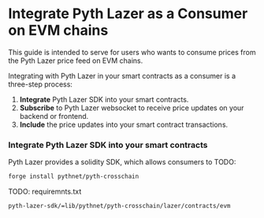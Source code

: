 
# Integrate Pyth Lazer as a Consumer on EVM chains

This guide is intended to serve for users who wants to consume prices from the Pyth Lazer price feed on EVM chains.

Integrating with Pyth Lazer in your smart contracts as a consumer is a three-step process:

1. **Integrate** Pyth Lazer SDK into your smart contracts.
2. **Subscribe** to Pyth Lazer websocket to receive price updates on your backend or frontend.
3. **Include** the price updates into your smart contract transactions.


<Steps>

### Integrate Pyth Lazer SDK into your smart contracts

Pyth Lazer provides a solidity SDK, which allows consumers to TODO:

```bash
forge install pythnet/pyth-crosschain
```

TODO: requiremnts.txt

```bash
pyth-lazer-sdk/=lib/pythnet/pyth-crosschain/lazer/contracts/evm
```
</Steps>
